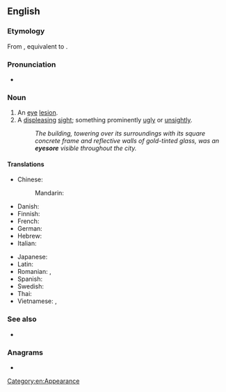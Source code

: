 ==English==

===Etymology===
From {{inh|en|enm|eiesor}}, equivalent to {{compound|en|eye|sore}}.

===Pronunciation===
* {{IPA|en|/ˈaɪˌsɔɹ/|/ˈaɪˌsoʊɹ/}}

===Noun===
{{en-noun}}

# An [[eye]] [[lesion]].
# A [[displeasing]] [[sight]]; something prominently [[ugly]] or [[unsightly]].
#: ''The building, towering over its surroundings with its square concrete frame and reflective walls of gold-tinted glass, was an '''eyesore''' visible throughout the city.''
#: {{ant|en|feast for the eyes|eye candy}}

====Translations====
{{trans-top|a displeasing sight}}
* Chinese:
*: Mandarin: {{t+|cmn|眼中釘}}
* Danish: {{t|da|øjebæ|c}} {{qualifier|building}}
* Finnish: {{t+|fi|rumilus}}
* French: {{t+|fr|horreur|f}}
* German: {{t+|de|Schandfleck|m}}
* Hebrew: {{t|he|מחזה לא נעים|sc=Hebr}}
* Italian: {{t|it|pugno in un occhio}}
{{trans-mid}}
* Japanese: {{t|ja|目障り|tr=mezawari|sc=Jpan}}
* Latin: {{t|la|res odiosa|f}}
* Romanian: {{t|ro|oroare vizuală|f}}, {{t|ro|dezgust vizual|n}}
* Spanish: {{t|es|esperpento|m}}
* Swedish: {{t+|sv|schabrak|n}}
* Thai: {{t|th|ทัศนะอุจาด}}
* Vietnamese: {{t|vi|ngứa mắt|alt=(điều) ngứa mắt}}, {{t|vi|chướng mắt|alt=(điều) chướng mắt}}
{{trans-bottom}}

===See also===
* {{l|en|earsore}}

===Anagrams===
* {{anagrams|en|a=eeeorsy|Eeyores}}

[[Category:en:Appearance]]